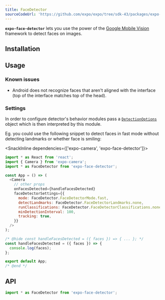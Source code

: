 ```yaml
---
title: FaceDetector
sourceCodeUrl: 'https://github.com/expo/expo/tree/sdk-43/packages/expo-face-detector'
---
```



**`expo-face-detector`** lets you use the power of the [Google Mobile Vision](https://developers.google.com/vision/face-detection-concepts) framework to detect faces on images.

<PlatformsSection android ios />

## Installation

<InstallSection packageName="expo-face-detector" />

## Usage

### Known issues

- Android does not recognize faces that aren't aligned with the interface (top of the interface matches top of the head).

### Settings

In order to configure detector's behavior modules pass a [`DetectionOptions`](#detectionoptions) object which is then interpreted by this module.

Eg. you could use the following snippet to detect faces in fast mode without detecting landmarks or whether face is smiling:

<SnackInline dependencies={['expo-camera', 'expo-face-detector']}>

```js
import * as React from 'react';
import { Camera } from 'expo-camera';
import * as FaceDetector from 'expo-face-detector';

const App = () => (
  <Camera
    // other props
    onFacesDetected={handleFacesDetected}
    faceDetectorSettings={{
      mode: FaceDetector.FaceDetectorMode.fast,
      detectLandmarks: FaceDetector.FaceDetectorLandmarks.none,
      runClassifications: FaceDetector.FaceDetectorClassifications.none,
      minDetectionInterval: 100,
      tracking: true,
    }}
  />
);

/* @hide const handleFacesDetected = ({ faces }) => { ... }; */
const handleFacesDetected = ({ faces }) => {
  console.log(faces);
};

export default App;
/* @end */
```

</SnackInline>

## API

```js
import * as FaceDetector from 'expo-face-detector';
```

<APISection packageName="expo-face-detector" apiName="FaceDetector" />
